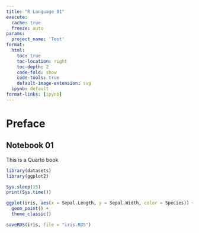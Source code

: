 ```yaml
---
title: "R Language 01"
execute:
  cache: true
  freeze: auto
params:
  project_name: 'Test'
format:
  html:
    toc: true
    toc-location: right
    toc-depth: 2
    code-fold: show
    code-tools: true
    default-image-extension: svg
  ipynb: default
format-links: [ipynb]
---
```


# Preface {.unnumbered}

## Notebook 01

This is a Quarto book

```r

library(datasets)
library(ggplot2)

Sys.sleep(15)
print(Sys.time())

```

```r

ggplot(iris, aes(x = Sepal.Length, y = Sepal.Width, color = Species)) +
  geom_point() +
  theme_classic()

```


```r

saveRDS(iris, file = "iris.RDS")

```
